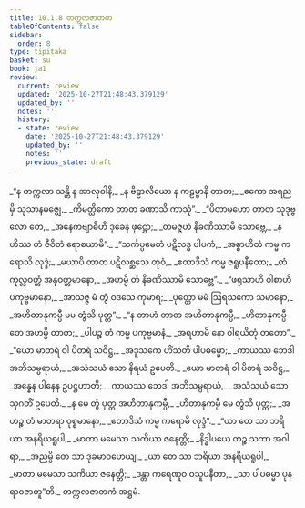```yaml
---
title: 10.1.8 တက္ကလဇာတက
tableOfContents: false
sidebar:
  order: 8
type: tipitaka
basket: su
book: ja1
review:
  current: review
  updated: '2025-10-27T21:48:43.379129'
  updated_by: ''
  notes: ''
  history:
  - state: review
    date: '2025-10-27T21:48:43.379129'
    updated_by: ''
    notes: ''
    previous_state: draft
---
```



<ReviewStatus review={frontmatter.review} showDetails={true} />

<HypothesisAnnotation frontmatter={frontmatter} />

<DynamicBreadcrumb />

<Division number="82" book="ja1" e="ch" v="22" p="212">

<Paragraph number="1997" type="verses" book="ja1">
_“န တက္ကလာ သန္တိ န အာလုဝါနိ,_  
_န ဗိဠာလိယော န ကဠမ္ဗာနိ တာတ;_  
_ဧကော အရညမှိ သုသာနမဇ္ဈေ,_  
_ကိမတ္ထိကော တာတ ခဏာသိ ကာသုံ”._  

</Paragraph>

</Division>
<Division number="83" book="ja1" e="ch" v="22" p="212">

<Paragraph number="1998" type="verses" book="ja1">
_“ပိတာမဟော တာတ သုဒုဗ္ဗလော တေ,_  
_အနေကဗျာဓီဟိ ဒုခေန ဖုဋ္ဌော;_  
_တမဇ္ဇဟံ နိခဏိဿာမိ သောဗ္ဘေ,_  
_န ဟိဿ တံ ဇီဝိတံ ရောစယာမိ”._  

</Paragraph>

</Division>
<Division number="84" book="ja1" e="ch" v="22" p="212">

<Paragraph number="1999" type="verses" book="ja1">
_“သင်္ကပ္ပမေတံ ပဋိလဒ္ဓ ပါပကံ,_  
_အစ္စာဟိတံ ကမ္မ ကရောသိ လုဒ္ဒံ;_  
_မယာပိ တာတ ပဋိလစ္ဆသေ တုဝံ,_  
_ဧတာဒိသံ ကမ္မ ဇရူပနီတော;_  
_တံ ကုလ္လဝတ္တံ အနုဝတ္တမာနော,_  
_အဟမ္ပိ တံ နိခဏိဿာမိ သောဗ္ဘေ”._  

</Paragraph>

</Division>
<Division number="85" book="ja1" e="ch" v="22" p="212">

<Paragraph number="2000" type="verses" book="ja1">
_“ဖရုသာဟိ ဝါစာဟိ ပကုဗ္ဗမာနော,_  
_အာသဇ္ဇ မံ တွံ ဝဒသေ ကုမာရ;_  
_ပုတ္တော မမံ ဩရသကော သမာနော,_  
_အဟိတာနုကမ္ပီ မမ တွံသိ ပုတ္တ”._  

</Paragraph>

</Division>
<Division number="86" book="ja1" e="ch" v="22" p="213">

<Paragraph number="2001" type="verses" book="ja1">
_“န တာဟံ တာတ အဟိတာနုကမ္ပီ,_  
_ဟိတာနုကမ္ပီ တေ အဟမ္ပိ တာတ;_  
_ပါပဉ္စ တံ ကမ္မ ပကုဗ္ဗမာနံ,_  
_အရဟာမိ နော ဝါရယိတုံ တတော”._  

</Paragraph>

</Division>
<Division number="87" book="ja1" e="ch" v="22" p="213">

<Paragraph number="2002" type="verses" book="ja1">
_“ယော မာတရံ ဝါ ပိတရံ သဝိဋ္ဌ,_  
_အဒူသကေ ဟိံသတိ ပါပဓမ္မော;_  
_ကာယဿ ဘေဒါ အဘိသမ္ပရာယံ,_  
_အသံသယံ သော နိရယံ ဥပေတိ._  

</Paragraph>

</Division>
<Division number="88" book="ja1" e="ch" v="22" p="213">

<Paragraph number="2003" type="verses" book="ja1">
_ယော မာတရံ ဝါ ပိတရံ သဝိဋ္ဌ,_  
_အန္နေန ပါနေန ဥပဋ္ဌဟာတိ;_  
_ကာယဿ ဘေဒါ အဘိသမ္ပရာယံ,_  
_အသံသယံ သော သုဂတိံ ဥပေတိ._  

</Paragraph>

</Division>
<Division number="89" book="ja1" e="ch" v="22" p="213">

<Paragraph number="2004" type="verses" book="ja1">
_န မေ တွံ ပုတ္တ အဟိတာနုကမ္ပီ,_  
_ဟိတာနုကမ္ပီ မေ တွံသိ ပုတ္တ;_  
_အဟဉ္စ တံ မာတရာ ဝုစ္စမာနော,_  
_ဧတာဒိသံ ကမ္မ ကရောမိ လုဒ္ဒံ”._  

</Paragraph>

</Division>
<Division number="90" book="ja1" e="ch" v="22" p="213">

<Paragraph number="2005" type="verses" book="ja1">
_“ယာ တေ သာ ဘရိယာ အနရိယရူပါ,_  
_မာတာ မမေသာ သကိယာ ဇနေတ္တိ;_  
_နိဒ္ဓါပယေ တဉ္စ သကာ အဂါရာ,_  
_အညမ္ပိ တေ သာ ဒုခမာဝဟေယျ._  

</Paragraph>

</Division>
<Division number="91" book="ja1" e="ch" v="22" p="213">

<Paragraph number="2006" type="verses" book="ja1">
_ယာ တေ သာ ဘရိယာ အနရိယရူပါ,_  
_မာတာ မမေသာ သကိယာ ဇနေတ္တိ;_  
_ဒန္တာ ကရေဏူဝ ဝသူပနီတာ,_  
_သာ ပါပဓမ္မာ ပုနရာဝဇာတူ”တိ._  


</Paragraph>
</Division>

<Paragraph number="2007" type="center" book="ja1">
တက္ကလဇာတကံ အဋ္ဌမံ.
</Paragraph>